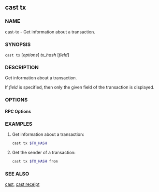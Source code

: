 
## cast tx

### NAME

cast-tx - Get information about a transaction.

### SYNOPSIS

`cast tx` [*options*] _tx_hash_ [*field*]

### DESCRIPTION

Get information about a transaction.

If _field_ is specified, then only the given field of the transaction is displayed.

### OPTIONS

#### RPC Options

<RpcUrlOption />

<DisplayOptions />

<CommonOptions />

### EXAMPLES

1. Get information about a transaction:

   ```sh
   cast tx $TX_HASH
   ```

2. Get the sender of a transaction:
   ```sh
   cast tx $TX_HASH from
   ```

### SEE ALSO

[cast](/cast/reference/overview), [cast receipt](/cast/reference/cast-receipt.mdx)
